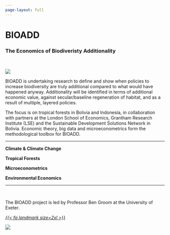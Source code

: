 ```yaml
---
page-layout: full
---
```


# BIOADD
### The Economics of Biodiveristy Additionality

<br />

::: {.grid}

::: {.g-col-12 .g-col-md-5}

![](images/BIOADD_crop_ratio.png)

:::

::: {.g-col-12 .g-col-md-7}

BIOADD is undertaking research to define and show when policies to increase biodiversity are truly additional compared to what would have happened anyway. Additionality will be identified in terms of additional economic value, against secular/baseline regeneration of habitat, and as a result of multiple, layered policies. 

The focus is on tropical forests in Bolivia and Indonesia, in collaboration with partners at the London School of Economics, Grantham Research Institute (LSE) and the Sustainable Development Solutions Network in Bolivia. Economic theory, big data and microeconometrics form the methodological toolbox for BIOADD.

:::

:::

<hr />

::: {.grid}

::: {.g-col-6 .g-col-md-3 .text-center}

**Climate & Climate Change**

:::

::: {.g-col-6 .g-col-md-3 .text-center}

**Tropical Forests**

:::

::: {.g-col-6 .g-col-md-3 .text-center}

**Microeconometrics**

:::

::: {.g-col-6 .g-col-md-3 .text-center}

**Environmental Economics**

:::

:::

<hr />

::: {.grid}

::: {.g-col-12 .g-col-md-9}

<br />

The BIOADD project is led by Professor Ben Groom at the University of Exeter.

<div class="text-center">
<a href="https://business-school.exeter.ac.uk/about/people/profile/?web_id=ben_groom"><i>{{< fa landmark size=2xl >}}</i></a>
</div>

:::

::: {.g-col-12 .g-col-md-3}

```{=html}
<img src="https://www.exeter.ac.uk/images/profiles/ben_groom.jpg" class="profile-shape-circle profile-image" >
```

:::


:::
